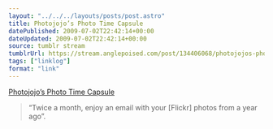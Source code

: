 ```yaml
---
layout: "../../../layouts/posts/post.astro"
title: Photojojo’s Photo Time Capsule
datePublished: 2009-07-02T22:42:14+00:00
dateUpdated: 2009-07-02T22:42:14+00:00
source: tumblr stream
tumblrUrl: https://stream.anglepoised.com/post/134406068/photojojos-photo-time-capsule
tags: ["linklog"]
format: "link"
---
```


[Photojojo&#8217;s Photo Time Capsule][1]

> &ldquo;Twice a month, enjoy an email with your [Flickr] photos from a year ago&rdquo;.

[1]: http://www.photojojo.com/timecapsule/
